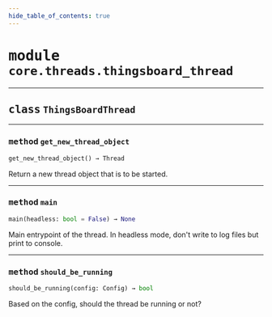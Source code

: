 ```yaml
---
hide_table_of_contents: true
---
```


<!-- markdownlint-disable -->

# <kbd>module</kbd> `core.threads.thingsboard_thread`






---

## <kbd>class</kbd> `ThingsBoardThread`







---

### <kbd>method</kbd> `get_new_thread_object`

```python
get_new_thread_object() → Thread
```

Return a new thread object that is to be started. 

---

### <kbd>method</kbd> `main`

```python
main(headless: bool = False) → None
```

Main entrypoint of the thread. In headless mode, don't write to log files but print to console. 

---

### <kbd>method</kbd> `should_be_running`

```python
should_be_running(config: Config) → bool
```

Based on the config, should the thread be running or not? 


